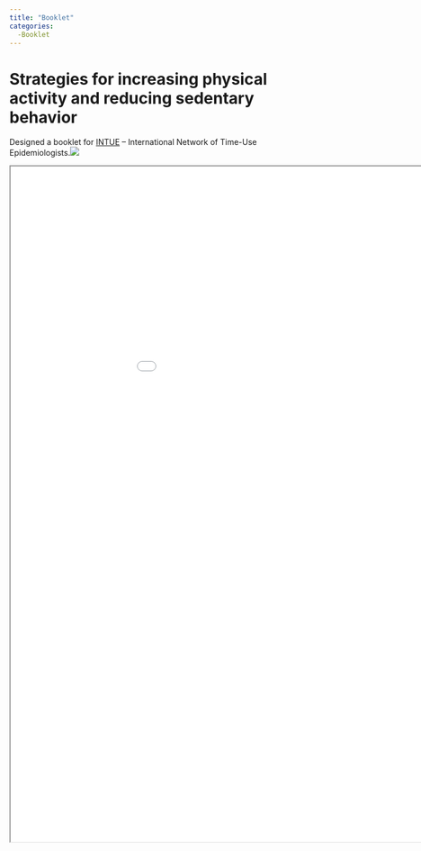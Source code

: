 ```yaml
---
title: "Booklet"
categories:
  -Booklet
---
```


# Strategies for increasing physical activity and reducing sedentary behavior

Designed a booklet for [INTUE](https://www.intue.org/) – International Network of Time-Use Epidemiologists.![](stand.png)

<iframe width="1050" height="1200" src="booklet.pdf">

</iframe>
